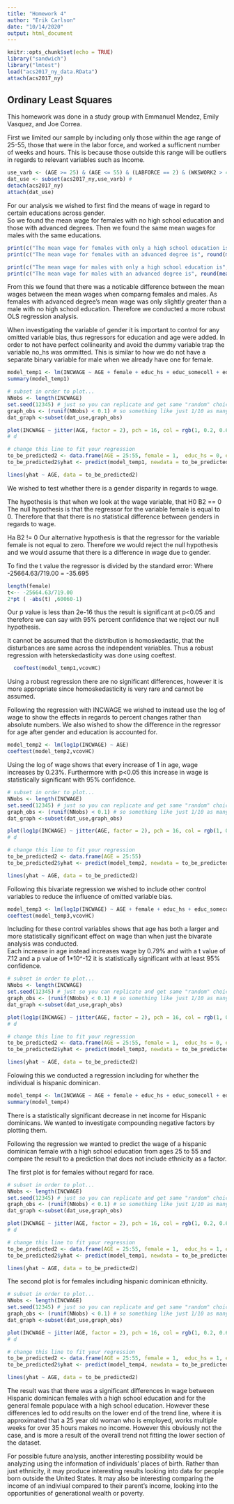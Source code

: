 ---
title: "Homework 4"
author: "Erik Carlson"
date: "10/14/2020"
output: html_document
---

```{r setup, include=FALSE}
knitr::opts_chunk$set(echo = TRUE)
library("sandwich")
library("lmtest")
load("acs2017_ny_data.RData")
attach(acs2017_ny)

```

## Ordinary Least Squares

This homework was done in a study group with Emmanuel Mendez, Emily Vasquez, and Joe Correa.

First we limited our sample by including only those within the age range of 25-55, those that were in the labor force, and worked a sufficnent number of weeks and hours.  This is because those outside this range will be outliers in regards to relevant variables such as Income.

```{r, message=FALSE}
use_varb <- (AGE >= 25) & (AGE <= 55) & (LABFORCE == 2) & (WKSWORK2 > 4) & (UHRSWORK >= 35)
dat_use <- subset(acs2017_ny,use_varb) # 
detach(acs2017_ny)
attach(dat_use)
```

For our analysis we wished to first find the means of wage in regard to certain educations across gender.  
So we found the mean wage for females with no high school education and those with advanced degrees.  Then we found the same mean wages for males with the same educations.


```{r }
print(c("The mean wage for females with only a high school education is", round(mean(INCWAGE[female==1|educ_hs==1]),2)))
print(c("The mean wage for females with an advanced degree is", round(mean(INCWAGE[female==1|educ_advdeg==1]),2)))

print(c("The mean wage for males with only a high school education is", round(mean(INCWAGE[female==0|educ_hs==1]),2)))
print(c("The mean wage for males with an advanced degree is", round(mean(INCWAGE[female==0|educ_advdeg==1]),2)))

```
From this we found that there was a noticable difference between the mean wages between the mean wages when comparng females and males.  As females with advanced degree's mean wage was only slightly greater than a male with no high school education.  Therefore we conducted a more robust OLS regression analysis.

When investigating the variable of gender it is important to control for any omitted variable bias, thus regressors for education and age were added.
In order to not have perfect collinearity and avoid the dummy variable trap the variable no_hs was ommitted.  This is similar to how we do not have a separate binary variable for male when we already have one for female.

```{r }

model_temp1 <- lm(INCWAGE ~ AGE + female + educ_hs + educ_somecoll + educ_college + educ_advdeg)
summary(model_temp1)


```


```{r}
# subset in order to plot...
NNobs <- length(INCWAGE)
set.seed(12345) # just so you can replicate and get same "random" choices
graph_obs <- (runif(NNobs) < 0.1) # so something like just 1/10 as many obs
dat_graph <-subset(dat_use,graph_obs)

plot(INCWAGE ~ jitter(AGE, factor = 2), pch = 16, col = rgb(1, 0.2, 0.6, alpha = 0.2), main = "Wage vs Age for a female with an advanced degree", xlab = "Age", ylab = "Wage", ylim = c(60000,150000), data = dat_graph)
# d

# change this line to fit your regression
to_be_predicted2 <- data.frame(AGE = 25:55, female = 1,  educ_hs = 0, educ_somecoll = 0, educ_college = 0, educ_advdeg = 1)
to_be_predicted2$yhat <- predict(model_temp1, newdata = to_be_predicted2)

lines(yhat ~ AGE, data = to_be_predicted2)

```





We wished to test whether there is a gender disparity in regards to wage.

The hypothesis is that when we look at the wage variable, that 
   H0 B2 == 0  
   The null hypothesis is that the regressor for the variable female is equal to 0.  Therefore that that there is no statistical difference between genders in regards to wage.
  
   Ha B2 != 0
  Our alternative hypothesis is that the regressor for the variable female is not equal to zero. Therefore we would reject the null hypothesis and we would assume that there is a difference in wage due to gender.
  
To find the t value the regressor is divided by the standard error:
  Where -25664.63/719.00  = -35.695
  
  
```{r}
length(female)
t<-- -25664.63/719.00
2*pt ( -abs(t) ,60060-1)
```


Our p value is less than 2e-16 thus the result is significant at p<0.05 and therefore we can say with 95% percent confidence that we reject our null hypothesis.


It cannot be assumed that the distribution is homoskedastic, that the disturbances are same across the independent variables.  Thus a robust regression with heterskedasticity was done using coeftest.

```{r } 
  coeftest(model_temp1,vcovHC)
```

Using a robust regression there are no significant differences, however it is more appropriate since homoskedasticity is very rare and cannot be assumed.


Following the regression with INCWAGE we wished to instead use the log of wage to show the effects in regards to percent changes rather than absolute numbers.  We also wished to show the difference in the regressor for age after gender and education is accounted for.

```{r }

model_temp2 <- lm(log1p(INCWAGE) ~ AGE)
coeftest(model_temp2,vcovHC)
```

Using the log of wage shows that every increase of 1 in age, wage increases by 0.23%.
Furthermore with p<0.05 this increase in wage is statistically significant with 95% confidence.

```{r}
# subset in order to plot...
NNobs <- length(INCWAGE)
set.seed(12345) # just so you can replicate and get same "random" choices
graph_obs <- (runif(NNobs) < 0.1) # so something like just 1/10 as many obs
dat_graph <-subset(dat_use,graph_obs)

plot(log1p(INCWAGE) ~ jitter(AGE, factor = 2), pch = 16, col = rgb(1, 0.2, 0.6, alpha = 0.2), main = "Wage vs Age", xlab = "Age", ylab = "Log Wage", ylim = c(0,14), data = dat_graph)
# d

# change this line to fit your regression
to_be_predicted2 <- data.frame(AGE = 25:55)
to_be_predicted2$yhat <- predict(model_temp2, newdata = to_be_predicted2)

lines(yhat ~ AGE, data = to_be_predicted2)

```


Following this bivariate regression we wished to include other control variables to reduce the influence of omitted variable bias.

```{r}
model_temp3 <- lm(log1p(INCWAGE) ~ AGE + female + educ_hs + educ_somecoll + educ_college + educ_advdeg)
coeftest(model_temp3,vcovHC)

```

Including for these control variables shows that age has both a larger and more statistically significant effect on wage than when just the bivarate analysis was conducted.  
Each increase in age instead increases wage by 0.79% and with a t value of 7.12 and a p value of 1*10^-12 it is statistically significant with at least 95% confidence.


```{r}
# subset in order to plot...
NNobs <- length(INCWAGE)
set.seed(12345) # just so you can replicate and get same "random" choices
graph_obs <- (runif(NNobs) < 0.1) # so something like just 1/10 as many obs
dat_graph <-subset(dat_use,graph_obs)

plot(log1p(INCWAGE) ~ jitter(AGE, factor = 2), pch = 16, col = rgb(1, 0.2, 0.6, alpha = 0.2), main = "Wage vs Age for a female with an advanced degree", xlab = "Age", ylab = "Log Wage", ylim = c(0,14), data = dat_graph)
# d

# change this line to fit your regression
to_be_predicted2 <- data.frame(AGE = 25:55, female = 1,  educ_hs = 0, educ_somecoll = 0, educ_college = 0, educ_advdeg = 1)
to_be_predicted2$yhat <- predict(model_temp3, newdata = to_be_predicted2)

lines(yhat ~ AGE, data = to_be_predicted2)

```

Folowing this we conducted a regression including for whether the individual is hispanic dominican.

```{r }

model_temp4 <- lm(INCWAGE ~ AGE + female + educ_hs + educ_somecoll + educ_college + educ_advdeg + Hisp_DomR)
summary(model_temp4)

```

There is a statistically significant decrease in net income for Hispanic dominicans.  We wanted to investigate compounding negative factors by plotting them.

Following the regression we wanted to predict the wage of a hispanic dominican female with a high school education from ages 25 to 55 and compare the result to a prediction that does not include ethnicity as a factor.

The first plot is for females without regard for race.

```{r}
# subset in order to plot...
NNobs <- length(INCWAGE)
set.seed(12345) # just so you can replicate and get same "random" choices
graph_obs <- (runif(NNobs) < 0.1) # so something like just 1/10 as many obs
dat_graph <-subset(dat_use,graph_obs)

plot(INCWAGE ~ jitter(AGE, factor = 2), pch = 16, col = rgb(1, 0.2, 0.6, alpha = 0.2), main = "Wage vs Age, Hispanic dominican female with a highschool education", xlab = "Age", ylab = "Wage", ylim = c(0,50000), data = dat_graph)
# d

# change this line to fit your regression
to_be_predicted2 <- data.frame(AGE = 25:55, female = 1,  educ_hs = 1, educ_somecoll = 0, educ_college = 0, educ_advdeg = 0)
to_be_predicted2$yhat <- predict(model_temp1, newdata = to_be_predicted2)

lines(yhat ~ AGE, data = to_be_predicted2)

```


The second plot is for females including hispanic dominican ethnicity.

```{r}
# subset in order to plot...
NNobs <- length(INCWAGE)
set.seed(12345) # just so you can replicate and get same "random" choices
graph_obs <- (runif(NNobs) < 0.1) # so something like just 1/10 as many obs
dat_graph <-subset(dat_use,graph_obs)

plot(INCWAGE ~ jitter(AGE, factor = 2), pch = 16, col = rgb(1, 0.2, 0.6, alpha = 0.2), main = "Wage vs Age, Hispanic dominican female with a highschool education", xlab = "Age", ylab = "Wage", ylim = c(0,50000), data = dat_graph)
# d

# change this line to fit your regression
to_be_predicted2 <- data.frame(AGE = 25:55, female = 1,  educ_hs = 1, educ_somecoll = 0, educ_college = 0, educ_advdeg = 0, Hisp_DomR = 1)
to_be_predicted2$yhat <- predict(model_temp4, newdata = to_be_predicted2)

lines(yhat ~ AGE, data = to_be_predicted2)

```


The result was that there was a significant differences in wage between Hispanic dominican females with a high school education and for the general female populace with a high school education.  However these differences led to odd results on the lower end of the trend line, where it is approximated that a 25 year old woman who is employed, works multiple weeks for over 35 hours makes no income.  However this obviously not the case, and is more a result of the overall trend not fitting the lower section of the dataset.

For possible future analysis, another interesting possibility would be analyzing using the information of individuals' places of birth.  Rather than just ethnicity, it may produce interesting results looking into data for people born outside the United States.  It may also be interesting comparing the income of an indiviual compared to their parent's income, looking into the opportunities of generational wealth or poverty.

